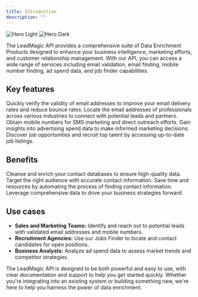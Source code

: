 ```yaml
---
title: Introduction
description: ""
---
```


<img
  className="block dark:hidden"
  src="/images/hero-light.svg"
  alt="Hero Light"
/>
<img
  className="hidden dark:block"
  src="/images/hero-dark.svg"
  alt="Hero Dark"
/>

The LeadMagic API provides a comprehensive suite of Data Enrichment Products designed to enhance your business intelligence, marketing efforts, and customer relationship management. With our API, you can access a wide range of services including email validation, email finding, mobile number finding, ad spend data, and job finder capabilities.

## Key features

<CardGroup cols={2}>
  <Card title="Email Validation" icon="envelope">
    Quickly verify the validity of email addresses to improve your email
    delivery rates and reduce bounce rates.
  </Card>
  <Card title="Email Finder" icon="magnifying-glass">
    Locate the email addresses of professionals across various industries to
    connect with potential leads and partners.
  </Card>
  <Card title="Mobile Finder" icon="phone">
    Obtain mobile numbers for SMS marketing and direct outreach efforts.
  </Card>
  <Card title="Ad Spend" icon="money-bill">
    Gain insights into advertising spend data to make informed marketing
    decisions.
  </Card>
  <Card title="Jobs Finder" icon="briefcase">
    Discover job opportunities and recruit top talent by accessing up-to-date
    job listings.
  </Card>
</CardGroup>

## Benefits

<CardGroup cols={2}>
  <Card title="Improve Data Quality" icon="wand-magic-sparkles">
    Cleanse and enrich your contact databases to ensure high-quality data.
  </Card>
  <Card title="Enhance Marketing Efforts" icon="bullseye">
    Target the right audience with accurate contact information.
  </Card>
  <Card title="Streamline Outreach" icon="id-badge">
    Save time and resources by automating the process of finding contact
    information.
  </Card>
  <Card title="Make Informed Decisions" icon="thumbs-up">
    Leverage comprehensive data to drive your business strategies forward.
  </Card>
</CardGroup>

## Use cases

- **Sales and Marketing Teams:** Identify and reach out to potential leads with validated email addresses and mobile numbers.
- **Recruitment Agencies:** Use our Jobs Finder to locate and contact candidates for open positions.
- **Business Analysts:** Analyze ad spend data to assess market trends and competitor strategies.

The LeadMagic API is designed to be both powerful and easy to use, with clear documentation and support to help you get started quickly. Whether you're integrating into an existing system or building something new, we're here to help you harness the power of data enrichment.
